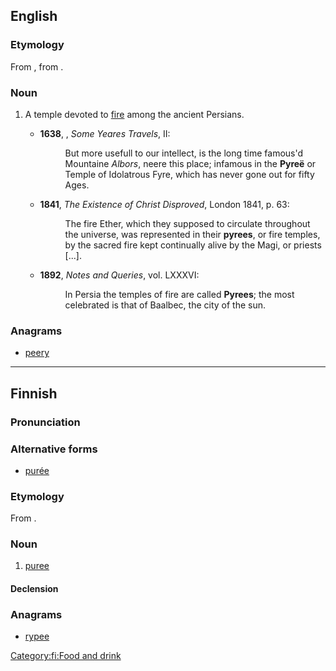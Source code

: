 ==English==

===Etymology===
From {{etyl|LL.|en}} {{term|pyreum}}, from {{etyl|grc|en}} {{term|πυρεῖον|lang=grc}}.

===Noun===
{{en-noun}}

# {{context|obsolete|rare|lang=en}} A temple devoted to [[fire]] among the ancient Persians.
#*'''1638''', {{w|Sir Thomas Herbert, 1st Baronet|Thomas Herbert}}, ''Some Yeares Travels'', II:
#*:But more usefull to our intellect, is the long time famous'd Mountaine ''Albors'', neere this place; infamous in the '''Pyreë''' or Temple of Idolatrous Fyre, which has never gone out for fifty Ages.
#*'''1841''', ''The Existence of Christ Disproved'', London 1841, p. 63:
#*:The fire Ether, which they supposed to circulate throughout the universe, was represented in their '''pyrees''', or fire temples, by the sacred fire kept continually alive by the Magi, or priests [...].
#*'''1892''', ''Notes and Queries'', vol. LXXXVI:
#*:In Persia the temples of fire are called '''Pyrees'''; the most celebrated is that of Baalbec, the city of the sun.

===Anagrams===
* [[peery]]

----

==Finnish==

===Pronunciation===
{{IPA|/ˈpyre̞ː/|lang=fi}}

===Alternative forms===
* [[purée#Finnish|purée]]

===Etymology===
From {{etyl|fr|fi}} {{term|purée|lang=fr}}.

===Noun===
{{fi-noun}}

# [[puree]]

====Declension====
{{fi-decl-filee|pyree|ä}}

===Anagrams===
* [[rypee#Finnish|rypee]]

[[Category:fi:Food and drink]]